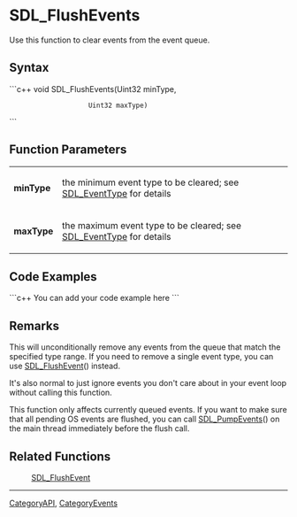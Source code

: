 <!-- pragma section-numbers off -->
<!-- pragma disable-camelcase -->

= SDL_FlushEvents =
Use this function to clear events from the event queue.


== Syntax ==
```c++
void SDL_FlushEvents(Uint32 minType,
                     Uint32 maxType)
```

== Function Parameters ==
{|
|'''minType'''
|the minimum event type to be cleared; see [[SDL_EventType]] for details
|-
|'''maxType'''
|the maximum event type to be cleared; see [[SDL_EventType]] for details
|}

== Code Examples ==
```c++
You can add your code example here
```

== Remarks ==
This will unconditionally remove any events from the queue that match the specified type range. If you need to remove a single event type, you can use [[SDL_FlushEvent]]() instead.

It's also normal to just ignore events you don't care about in your event loop without calling this function.

This function only affects currently queued events. If you want to make sure that all pending OS events are flushed, you can call [[SDL_PumpEvents]]() on the main thread immediately before the flush call.

== Related Functions ==
:[[SDL_FlushEvent]]

----
[[CategoryAPI]], [[CategoryEvents]]
